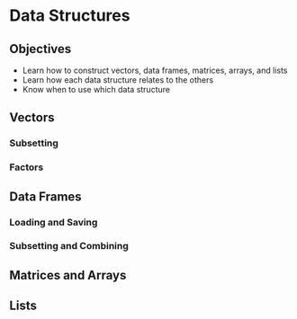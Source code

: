 # Data Structures

## Objectives

- Learn how to construct vectors, data frames, matrices, arrays, and lists
- Learn how each data structure relates to the others
- Know when to use which data structure

## Vectors

### Subsetting

### Factors

## Data Frames

### Loading and Saving

### Subsetting and Combining

## Matrices and Arrays

## Lists
